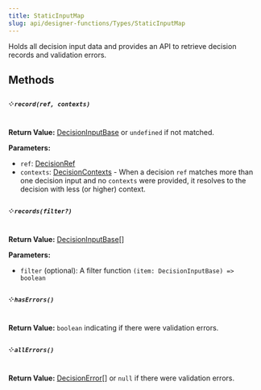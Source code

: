 ```yaml
---
title: StaticInputMap
slug: api/designer-functions/Types/StaticInputMap
---
```


Holds all decision input data and provides an API to retrieve decision records
and validation errors.

## Methods

##### ༶ `record(ref, contexts)`

**Return Value:** [DecisionInputBase](/api/designer-decisions/Types/DecisionInputBase)
or `undefined` if not matched.

**Parameters:**

-   `ref`: [DecisionRef](/api/designer-decisions/Types/DecisionRef)
-   `contexts`: [DecisionContexts](/api/designer-decisions/Types/DecisionContexts) -
    When a decision `ref` matches more than one decision input and no `contexts`
    were provided, it resolves to the decision with less (or higher) context.

##### ༶ `records(filter?)`

**Return Value:** [DecisionInputBase](/api/designer-decisions/Types/DecisionInputBase)[]

**Parameters:**

-   `filter` (optional): A filter function `(item: DecisionInputBase) => boolean`

##### ༶ `hasErrors()`

**Return Value:** `boolean` indicating if there were validation errors.

##### ༶ `allErrors()`

**Return Value:**
[DecisionError](/api/designer-decisions/Types/DecisionError)[]
or `null` if there were validation errors.
